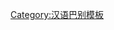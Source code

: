 {{User language-5|zh-CN|-{此使用者​​能以[[:Category:zh-CN-5 使用者|专业]]的[[:Category:zh-CN 使用者|普通话]]交流。 }-|普通话|14|9}}<noinclude>
[[Category:汉语巴别模板]]
</noinclude>